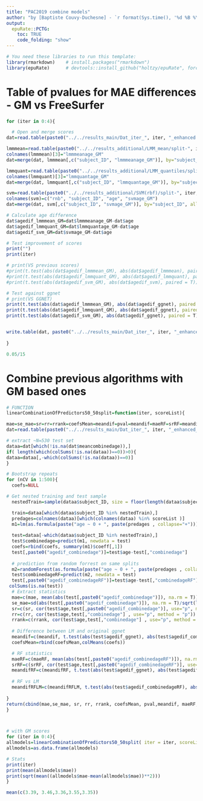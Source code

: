 ```yaml
---
title: "PAC2019 combine models"
author: "by [Baptiste Couvy-Duchesne] - `r format(Sys.time(), '%d %B %Y')`"
output:
  epuRate::PCTG:
    toc: TRUE
    code_folding: "show"
---
```


```r
# You need these libraries to run this template:
library(rmarkdown)    # install.packages("rmarkdown") 
library(epuRate)      # devtools::install_github("holtzy/epuRate", force=TRUE)
```

# Table of pvalues for MAE differences - GM vs FreeSurfer

```R

for (iter in 0:4){

  # Open and merge scores  
dat=read.table(paste0("../../results_main/Dat_iter_", iter, "_enhanced.tsv"), header=T)  

lmmmean=read.table(paste0("../../results_additional/LMM_mean/split-", iter, ".tsv"), header=T)  
colnames(lmmmean)[3]="lmmmeanage_GM"
dat=merge(dat, lmmmean[,c("subject_ID", "lmmmeanage_GM")], by="subject_ID", all=T)

lmmquant=read.table(paste0("../../results_additional/LMM_quantiles/split-", iter, ".tsv"), header=T)  
colnames(lmmquant)[3]="lmmquantage_GM"
dat=merge(dat, lmmquant[,c("subject_ID", "lmmquantage_GM")], by="subject_ID", all=T)

svm=read.table(paste0("../../results_additional/SVM(rbf)/split-", iter, ".tsv"), header=T)  
colnames(svm)=c("rnb", "subject_ID", "age", "svmage_GM")
dat=merge(dat, svm[,c("subject_ID", "svmage_GM")], by="subject_ID", all=T)

# Calculate age difference
dat$agedif_lmmmean_GM=dat$lmmmeanage_GM-dat$age
dat$agedif_lmmquant_GM=dat$lmmquantage_GM-dat$age
dat$agedif_svm_GM=dat$svmage_GM-dat$age

# Test improvement of scores
print("")
print(iter)

# print(VS previous scores)
#print(t.test(abs(dat$agedif_lmmmean_GM), abs(dat$agedif_lmmmean), paired = T))
#print(t.test(abs(dat$agedif_lmmquant_GM), abs(dat$agedif_lmmquant), paired = T))
#print(t.test(abs(dat$agedif_svm_GM), abs(dat$agedif_svm), paired = T))

# Test against ggnet
# print(VS GGNET)
print(t.test(abs(dat$agedif_lmmmean_GM), abs(dat$agedif_ggnet), paired = T))
print(t.test(abs(dat$agedif_lmmquant_GM), abs(dat$agedif_ggnet), paired = T))
print(t.test(abs(dat$agedif_svm_GM), abs(dat$agedif_ggnet), paired = T))


write.table(dat, paste0("../../results_main/Dat_iter_", iter, "_enhanced_wscoresGM.tsv") )
   
}

0.05/15

```

# Combine previous algorithms with GM based ones

```R

# FUNCTION
linearCombinationOfPredictors50_50split=function(iter, scoreList){

mae=se_mae=sr=rr=rrank=coefsMean=meandif=pval=meandif=maeRF=srRF=meandifRF=meandifRFLM=NULL
dat=read.table(paste0("../../results_main/Dat_iter_", iter, "_enhanced_wscoresGM.tsv"), header=T, stringsAsFactors = F)

# extract ~N=530 test set
dataa=dat[which(!is.na(dat$meancombinedage)),]
if( length(which(colSums(!is.na(dataa))==0))>0){
dataa=dataa[,-which(colSums(!is.na(dataa))==0)]
}

# Bootstrap repeats
for (nCV in 1:500){
  coefs=NULL

# Get nested training and test sample
  nestedTrain=sample(dataa$subject_ID, size = floor(length(dataa$subject_ID)*0.5), replace = F )

  train=dataa[which(dataa$subject_ID %in% nestedTrain),]
  predages=colnames(dataa)[which(colnames(dataa) %in% scoreList )]
  m1=lm(as.formula(paste("age ~ 0 + ", paste(predages , collapse="+"))), data=train, na.action = "na.omit")
  
  test=dataa[-which(dataa$subject_ID %in% nestedTrain),]
  test$combinedage=predict(m1, newdata = test)
  coefs=rbind(coefs, summary(m1)$coeff[,1])
  test[,paste0("agedif_combinedage")]=test$age-test[,"combinedage"]  
 
  # prediction from random forrest on same splits
  m2=randomForest(as.formula(paste("age ~ 0 + ", paste(predages , collapse="+"))), ntree=100, maxnodes=15, data = train, importance = TRUE, na.action = "na.exclude")
  test$combinedageRF=predict(m2, newdata = test)
  test[,paste0("agedif_combinedageRF")]=test$age-test[,"combinedageRF"]  
 colSums(is.na(test))
  # Extract statistics
  mae=c(mae, mean(abs(test[,paste0("agedif_combinedage")]), na.rm = T))
  se_mae=sd(abs(test[,paste0("agedif_combinedage")]), na.rm = T)/sqrt(length(test$agedif_combinedage))
  sr=c(sr, cor(test$age,test[,paste0("agedif_combinedage")], use="p", method = "s"))
  rr=c(rr, cor(test$age,test[,"combinedage"] , use="p", method = "p"))
  rrank=c(rrank, cor(test$age,test[,"combinedage"] , use="p", method = "s"))
 
  # Difference between LM and original ggnet
  meandif=c(meandif, t.test(abs(test$agedif_ggnet), abs(test$agedif_combinedage), paired = T)$estimate)
  coefsMean=rbind(coefsMean,colMeans(coefs))

  # RF statistics 
  maeRF=c(maeRF, mean(abs(test[,paste0("agedif_combinedageRF")]), na.rm = T))
  srRF=c(srRF, cor(test$age,test[,paste0("agedif_combinedageRF")], use="p", method = "s"))
  meandifRF=c(meandifRF, t.test(abs(test$agedif_ggnet), abs(test$agedif_combinedageRF), paired = T)$estimate)
  
  # RF vs LM
  meandifRFLM=c(meandifRFLM, t.test(abs(test$agedif_combinedageRF), abs(test$agedif_combinedage), paired = T)$estimate)
  
}
return(cbind(mae,se_mae, sr, rr, rrank, coefsMean, pval,meandif, maeRF, srRF, meandifRF, meandifRFLM ))
}



# with GM scores
for (iter in 0:4){
allmodels=linearCombinationOfPredictors50_50split( iter = iter, scoreList = c("ggnetage","resnetage",  "bbnetage", "obbnetage", "lmmmeanage_GM", "lmmquantage_GM", "svmage_GM") )
allmodels=as.data.frame(allmodels)

# Stats
print(iter)
print(mean(allmodels$mae))
print(sqrt(mean((allmodels$mae-mean(allmodels$mae))**2)))
}

mean(c(3.39, 3.46,3.36,3.55,3.35))
```

